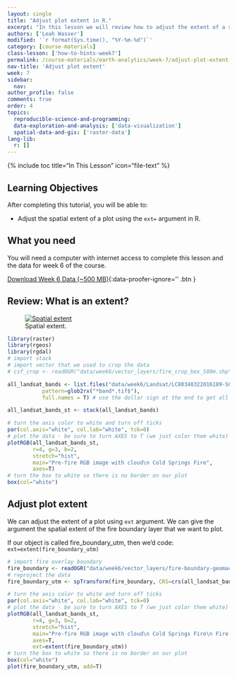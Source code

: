 ```yaml
---
layout: single
title: "Adjust plot extent in R."
excerpt: "In this lesson we will review how to adjust the extent of a spatial plot in R using the ext() or extent argument and the extent of another layer. "
authors: ['Leah Wasser']
modified: '`r format(Sys.time(), "%Y-%m-%d")`'
category: [course-materials]
class-lesson: ['how-to-hints-week7']
permalink: /course-materials/earth-analytics/week-7/adjust-plot-extent-R/
nav-title: 'Adjust plot extent'
week: 7
sidebar:
  nav:
author_profile: false
comments: true
order: 4
topics:
  reproducible-science-and-programming: 
  data-exploration-and-analysis: ['data-visualization']
  spatial-data-and-gis: ['raster-data']
lang-lib:
  r: []
---
```


{% include toc title="In This Lesson" icon="file-text" %}

<div class='notice--success' markdown="1">

## <i class="fa fa-graduation-cap" aria-hidden="true"></i> Learning Objectives

After completing this tutorial, you will be able to:

* Adjust the spatial extent of a plot using the `ext=` argument in R.

## <i class="fa fa-check-square-o fa-2" aria-hidden="true"></i> What you need

You will need a computer with internet access to complete this lesson and the
data for week 6 of the course.

[<i class="fa fa-download" aria-hidden="true"></i> Download Week 6 Data (~500 MB)](https://ndownloader.figshare.com/files/7677208){:data-proofer-ignore='' .btn }
</div>



## Review: What is an extent?

<figure>
    <a href="{{ site.url }}/images/course-materials/earth-analytics/week-5/spatial_extent.png">
    <img src="{{ site.url }}/images/course-materials/earth-analytics/week-5/spatial_extent.png" alt="Spatial extent ">
    </a>
    <figcaption>Spatial extent.
    </figcaption>
</figure>



```r
library(raster)
library(rgeos)
library(rgdal)
# import stack
# import vector that we used to crop the data
# csf_crop <- readOGR("data/week6/vector_layers/fire_crop_box_500m.shp")

```


```r
all_landsat_bands <- list.files("data/week6/Landsat/LC80340322016189-SC20170128091153/crop",
           pattern=glob2rx("*band*.tif$"),
           full.names = T) # use the dollar sign at the end to get all files that END WITH

all_landsat_bands_st <- stack(all_landsat_bands)

# turn the axis color to white and turn off ticks
par(col.axis="white", col.lab="white", tck=0)
# plot the data - be sure to turn AXES to T (we just color them white)
plotRGB(all_landsat_bands_st,
        r=4, g=3, b=2,
        stretch="hist",
        main="Pre-fire RGB image with cloud\n Cold Springs Fire",
        axes=T)
# turn the box to white so there is no border on our plot
box(col="white")


```

## Adjust plot extent

We can adjust the extent of a plot using `ext` argument.
We can give the argument the spatial extent of the fire boundary
layer that we want to plot.

If our object is called fire_boundary_utm, then we'd code: `ext=extent(fire_boundary_utm)`


```r
# import fire overlay boundary
fire_boundary <- readOGR("data/week6/vector_layers/fire-boundary-geomac/co_cold_springs_20160711_2200_dd83.shp")
# reproject the data
fire_boundary_utm <- spTransform(fire_boundary, CRS=crs(all_landsat_bands_st))

# turn the axis color to white and turn off ticks
par(col.axis="white", col.lab="white", tck=0)
# plot the data - be sure to turn AXES to T (we just color them white)
plotRGB(all_landsat_bands_st,
        r=4, g=3, b=2,
        stretch="hist",
        main="Pre-fire RGB image with cloud\n Cold Springs Fire\n Fire boundary extent",
        axes=T,
        ext=extent(fire_boundary_utm))
# turn the box to white so there is no border on our plot
box(col="white")
plot(fire_boundary_utm, add=T)

```
